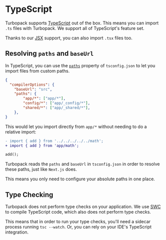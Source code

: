 # TypeScript

Turbopack supports [TypeScript](https://typescriptlang.org/) out of the box. This means you can import `.ts` files with Turbopack. We support all of TypeScript's feature set.

Thanks to our [JSX](#jsx) support, you can also import `.tsx` files too.

## Resolving `paths` and `baseUrl`

In TypeScript, you can use the [`paths`](https://www.typescriptlang.org/tsconfig#paths) property of `tsconfig.json` to let you import files from custom paths.

```json
{
  "compilerOptions": {
    "baseUrl": "src",
    "paths": {
        "app/*": ["app/*"],
        "config/*": ["app/_config/*"],
        "shared/*": ["app/_shared/*"],
    },
}
```

This would let you import directly from `app/*` without needing to do a relative import:

```diff filename="src/app/some/deep/file/in/your/app.ts"
- import { add } from '../../../../../math';
+ import { add } from 'app/math';

add();
```

Turbopack reads the `paths` and `baseUrl` in `tsconfig.json` in order to resolve these paths, just like `Next.js` does.

This means you only need to configure your absolute paths in one place.

## Type Checking

Turbopack does not perform type checks on your application. We use [SWC](https://swc.rs/) to compile TypeScript code, which also does not perform type checks.

This means that in order to run your type checks, you'll need a sidecar process running `tsc --watch`. Or, you can rely on your IDE's TypeScript integration.
